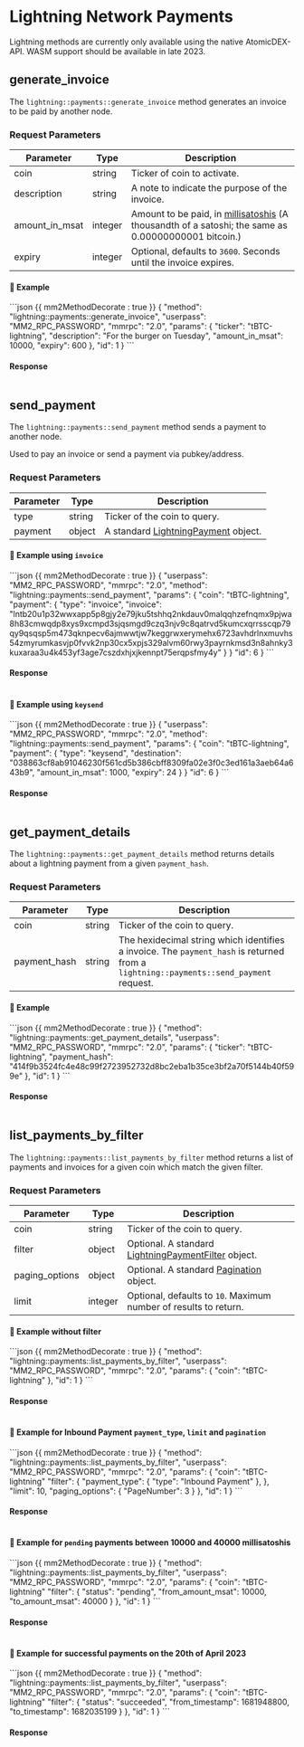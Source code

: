 # Lightning Network Payments

<Note>
Lightning methods are currently only available using the native AtomicDEX-API. WASM support should be available in late 2023.
</Note>

## generate_invoice

The `lightning::payments::generate_invoice` method generates an invoice to be paid by another node.

### Request Parameters

| Parameter            | Type    | Description                                                                                                                                                      |
|----------------------|---------|------------------------------------------------------------------------------------------------------------------------------------------------------------------|
| coin                 | string  | Ticker of coin to activate.                                                                                                                                      |
| description          | string  | A note to indicate the purpose of the invoice.                                                                                                                   |
| amount_in_msat       | integer | Amount to be paid, in [millisatoshis](https://bitcoindata.science/bitcoin-units-converter.html) (A thousandth of a satoshi; the same as 0.00000000001 bitcoin.)  |
| expiry               | integer | Optional, defaults to `3600`. Seconds until the invoice expires.                                                                                                 |


#### 📌 Example

<CodeGroup title="" tag="POST" label="lightning::payments::generate_invoice">
```json {{ mm2MethodDecorate : true }}
{
    "method": "lightning::payments::generate_invoice",
    "userpass": "MM2_RPC_PASSWORD",
    "mmrpc": "2.0",
    "params": {
        "ticker": "tBTC-lightning",
        "description": "For the burger on Tuesday",
        "amount_in_msat": 10000,
        "expiry": 600
    },
    "id": 1
}
```
</CodeGroup>

<CollapsibleSection expandedText='Hide Response' collapsedText='Show Response'>

#### Response

```json

```
</CollapsibleSection>


## send_payment

The `lightning::payments::send_payment` method sends a payment to another node.

Used to pay an invoice or send a payment via pubkey/address.


### Request Parameters

| Parameter  | Type    | Description                                                                                                                           |
|------------|---------|---------------------------------------------------------------------------------------------------------------------------------------|
| type       | string  | Ticker of the coin to query.                                                                                                          |
| payment    | object  | A standard [LightningPayment](/atomicdex/api/v20#lightning-payment) object.                                                           |


#### 📌 Example using `invoice`

<CodeGroup title="" tag="POST" label="lightning::payments::send_payment">
```json {{ mm2MethodDecorate : true }}
{
    "userpass": "MM2_RPC_PASSWORD",
    "mmrpc": "2.0",
    "method": "lightning::payments::send_payment",
    "params": {
        "coin": "tBTC-lightning",
        "payment": {
            "type": "invoice",
            "invoice": "lntb20u1p32wwxapp5p8gjy2e79jku5tshhq2nkdauv0malqqhzefnqmx9pjwa8h83cmwqdp8xys9xcmpd3sjqsmgd9czq3njv9c8qatrvd5kumcxqrrsscqp79qy9qsqsp5m473qknpecv6ajmwwtjw7keggrwxerymehx6723avhdrlnxmuvhs54zmyrumkasvjp0fvvk2np30cx5xpjs329alvm60rwy3payrnkmsd3n8ahnky3kuxaraa3u4k453yf3age7cszdxhjxjkennpt75erqpsfmy4y" 
        }
    }
    "id": 6
}
```
</CodeGroup>

<CollapsibleSection expandedText='Hide Response' collapsedText='Show Response'>

#### Response

```json

```
</CollapsibleSection>


#### 📌 Example using `keysend`

<CodeGroup title="" tag="POST" label="lightning::payments::send_payment">
```json {{ mm2MethodDecorate : true }}
{
    "userpass": "MM2_RPC_PASSWORD",
    "mmrpc": "2.0",
    "method": "lightning::payments::send_payment",
    "params": {
        "coin": "tBTC-lightning",
        "payment": {
            "type": "keysend",
            "destination": "038863cf8ab91046230f561cd5b386cbff8309fa02e3f0c3ed161a3aeb64a643b9",
            "amount_in_msat": 1000,
            "expiry": 24
        }
    }
    "id": 6
}
```
</CodeGroup>

<CollapsibleSection expandedText='Hide Response' collapsedText='Show Response'>

#### Response

```json

```
</CollapsibleSection>


## get_payment_details

The `lightning::payments::get_payment_details` method returns details about a lightning payment from a given `payment_hash`.


### Request Parameters

| Parameter            | Type    | Description                                                                                                                           |
|----------------------|---------|---------------------------------------------------------------------------------------------------------------------------------------|
| coin                 | string  | Ticker of the coin to query.                                                                                                          |
| payment_hash         | string  | The hexidecimal string which identifies a invoice. The `payment_hash` is returned from a `lightning::payments::send_payment` request. |


#### 📌 Example

<CodeGroup title="" tag="POST" label="lightning::payments::get_payment_details">
```json {{ mm2MethodDecorate : true }}
{
    "method": "lightning::payments::get_payment_details",
    "userpass": "MM2_RPC_PASSWORD",
    "mmrpc": "2.0",
    "params": {
        "ticker": "tBTC-lightning",
        "payment_hash": "414f9b3524fc4e48c99f2723952732d8bc2eba1b35ce3bf2a70f5144b40f599e"
    },
    "id": 1
}
```
</CodeGroup>

<CollapsibleSection expandedText='Hide Response' collapsedText='Show Response'>

#### Response

```json

```
</CollapsibleSection>


## list_payments_by_filter

The `lightning::payments::list_payments_by_filter` method returns a list of payments and invoices for a given coin which match the given filter.

### Request Parameters

| Parameter         | Type    | Description                                                                                                                  |
|-------------------|---------|------------------------------------------------------------------------------------------------------------------------------|
| coin              | string  | Ticker of the coin to query.                                                                                                 |
| filter            | object  | Optional. A standard [LightningPaymentFilter](/atomicdex/api/v20#lightning-payment-filter) object.                                                 |
| paging_options    | object  | Optional. A standard [Pagination](/atomicdex/api/v20#pagination) object.                                                     |
| limit             | integer | Optional, defaults to `10`. Maximum number of results to return.                                                             |


#### 📌 Example without filter

<CodeGroup title="" tag="POST" label="lightning::payments::list_payments_by_filter">
```json {{ mm2MethodDecorate : true }}
{
    "method": "lightning::payments::list_payments_by_filter",
    "userpass": "MM2_RPC_PASSWORD",
    "mmrpc": "2.0",
    "params": {
        "coin": "tBTC-lightning"
    },
    "id": 1
}
```
</CodeGroup>

<CollapsibleSection expandedText='Hide Response' collapsedText='Show Response'>

#### Response

```json

```
</CollapsibleSection>


#### 📌 Example for Inbound Payment `payment_type`, `limit` and `pagination`

<CodeGroup title="" tag="POST" label="lightning::payments::list_payments_by_filter">
```json {{ mm2MethodDecorate : true }}
{
    "method": "lightning::payments::list_payments_by_filter",
    "userpass": "MM2_RPC_PASSWORD",
    "mmrpc": "2.0",
    "params": {
        "coin": "tBTC-lightning"
        "filter": {
            "payment_type": {
                "type": "Inbound Payment"
            },
        },
        "limit": 10,
        "paging_options": {
            "PageNumber": 3
        }
    },
    "id": 1
}
```
</CodeGroup>

<CollapsibleSection expandedText='Hide Response' collapsedText='Show Response'>

#### Response

```json

```
</CollapsibleSection>



#### 📌 Example for `pending` payments between 10000 and 40000 millisatoshis

<CodeGroup title="" tag="POST" label="lightning::payments::list_payments_by_filter">
```json {{ mm2MethodDecorate : true }}
{
    "method": "lightning::payments::list_payments_by_filter",
    "userpass": "MM2_RPC_PASSWORD",
    "mmrpc": "2.0",
    "params": {
        "coin": "tBTC-lightning"
        "filter": {
            "status": "pending",
            "from_amount_msat": 10000,
            "to_amount_msat": 40000
        }
    },
    "id": 1
}
```
</CodeGroup>

<CollapsibleSection expandedText='Hide Response' collapsedText='Show Response'>

#### Response

```json

```
</CollapsibleSection>



#### 📌 Example for successful payments on the 20th of April 2023

<CodeGroup title="" tag="POST" label="lightning::payments::list_payments_by_filter">
```json {{ mm2MethodDecorate : true }}
{
    "method": "lightning::payments::list_payments_by_filter",
    "userpass": "MM2_RPC_PASSWORD",
    "mmrpc": "2.0",
    "params": {
        "coin": "tBTC-lightning"
        "filter": {
            "status": "succeeded",
            "from_timestamp": 1681948800,
            "to_timestamp": 1682035199
        }
    },
    "id": 1
}
```
</CodeGroup>

<CollapsibleSection expandedText='Hide Response' collapsedText='Show Response'>

#### Response

```json

```
</CollapsibleSection>

